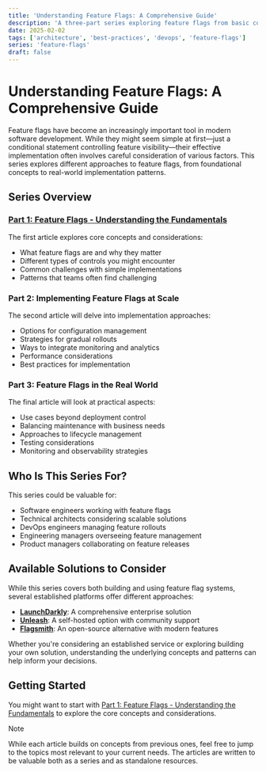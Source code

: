 ```yaml
---
title: 'Understanding Feature Flags: A Comprehensive Guide'
description: 'A three-part series exploring feature flags from basic concepts to advanced implementation and real-world challenges'
date: 2025-02-02
tags: ['architecture', 'best-practices', 'devops', 'feature-flags']
series: 'feature-flags'
draft: false
---
```


# Understanding Feature Flags: A Comprehensive Guide

Feature flags have become an increasingly important tool in modern software development. While they might seem simple at first—just a conditional statement controlling feature visibility—their effective implementation often involves careful consideration of various factors. This series explores different approaches to feature flags, from foundational concepts to real-world implementation patterns.

## Series Overview

### [Part 1: Feature Flags - Understanding the Fundamentals](/blog/feature-flags-fundamentals)

The first article explores core concepts and considerations:

- What feature flags are and why they matter
- Different types of controls you might encounter
- Common challenges with simple implementations
- Patterns that teams often find challenging

### Part 2: Implementing Feature Flags at Scale

The second article will delve into implementation approaches:

- Options for configuration management
- Strategies for gradual rollouts
- Ways to integrate monitoring and analytics
- Performance considerations
- Best practices for implementation

### Part 3: Feature Flags in the Real World

The final article will look at practical aspects:

- Use cases beyond deployment control
- Balancing maintenance with business needs
- Approaches to lifecycle management
- Testing considerations
- Monitoring and observability strategies

## Who Is This Series For?

This series could be valuable for:

- Software engineers working with feature flags
- Technical architects considering scalable solutions
- DevOps engineers managing feature rollouts
- Engineering managers overseeing feature management
- Product managers collaborating on feature releases

## Available Solutions to Consider

While this series covers both building and using feature flag systems, several established platforms offer different approaches:

- **[LaunchDarkly](https://launchdarkly.com/)**: A comprehensive enterprise solution
- **[Unleash](https://www.getunleash.io/)**: A self-hosted option with community support
- **[Flagsmith](https://flagsmith.com/)**: An open-source alternative with modern features

Whether you're considering an established service or exploring building your own solution, understanding the underlying concepts and patterns can help inform your decisions.

## Getting Started

You might want to start with [Part 1: Feature Flags - Understanding the Fundamentals](/blog/feature-flags-fundamentals) to explore the core concepts and considerations.

> [!NOTE]
> While each article builds on concepts from previous ones, feel free to jump to the topics most relevant to your current needs. The articles are written to be valuable both as a series and as standalone resources.
